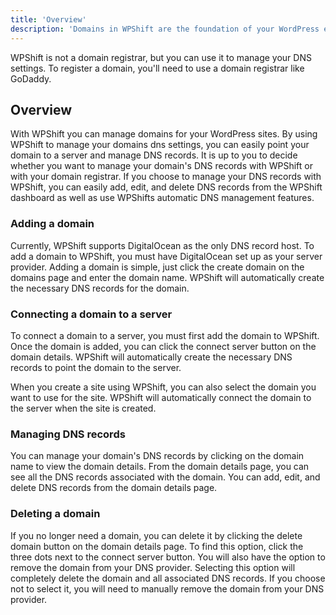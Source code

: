 ```yaml
---
title: 'Overview'
description: 'Domains in WPShift are the foundation of your WordPress ecosystem. By managing domains, you can easily point your domain to a server and manage DNS records.'
---
```

<Note>WPShift is not a domain registrar, but you can use it to manage your DNS settings. To register a domain, you'll need to use a domain registrar like GoDaddy.</Note>

## Overview
With WPShift you can manage domains for your WordPress sites. By using WPShift to manage your domains dns settings, you can easily point your domain to a server and manage DNS records.
It is up to you to decide whether you want to manage your domain's DNS records with WPShift or with your domain registrar. If you choose to manage your DNS records with WPShift, you can easily add, edit, and delete DNS records from the WPShift dashboard as well as use WPShifts automatic DNS management features.

### Adding a domain
Currently, WPShift supports DigitalOcean as the only DNS record host. To add a domain to WPShift, you must have DigitalOcean set up as your server provider.
Adding a domain is simple, just click the create domain on the domains page and enter the domain name. WPShift will automatically create the necessary DNS records for the domain.

### Connecting a domain to a server
To connect a domain to a server, you must first add the domain to WPShift. Once the domain is added, you can click the connect server button on the domain details. WPShift will automatically create the necessary DNS records to point the domain to the server.

When you create a site using WPShift, you can also select the domain you want to use for the site. WPShift will automatically connect the domain to the server when the site is created.

### Managing DNS records
You can manage your domain's DNS records by clicking on the domain name to view the domain details. From the domain details page, you can see all the DNS records associated with the domain. You can add, edit, and delete DNS records from the domain details page.

### Deleting a domain
If you no longer need a domain, you can delete it by clicking the delete domain button on the domain details page. To find this option, click the three dots next to the connect server button. You will also have the option to remove the domain from your DNS provider. Selecting this option will completely delete the domain and all associated DNS records. If you choose not to select it, you will need to manually remove the domain from your DNS provider.